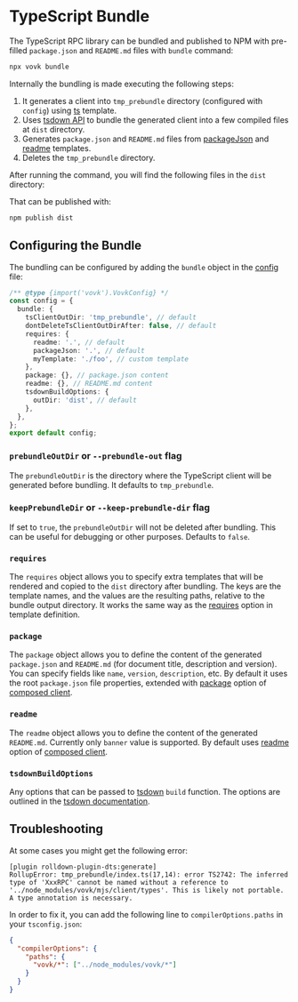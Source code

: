 
# TypeScript Bundle

The TypeScript RPC library can be bundled and published to NPM with pre-filled `package.json` and `README.md` files with `bundle` command:

```sh npm2yarn
npx vovk bundle
```

Internally the bundling is made executing the following steps:

1. It generates a client into `tmp_prebundle` directory (configured with `config`) using [ts](/templates#ts) template.
2. Uses [tsdown API](https://tsdown.dev/) to bundle the generated client into a few compiled files at `dist` directory.
3. Generates `package.json` and `README.md` files from [packageJson](/templates#packagejson) and [readme](/templates#readme) templates.
4. Deletes the `tmp_prebundle` directory.

After running the command, you will find the following files in the `dist` directory:

<FileTree>
  <FileTree.Folder name="dist" defaultOpen>
    <FileTree.File name="index.cjs" />
    <FileTree.File name="index.d.cts" />
    <FileTree.File name="index.mjs" />
    <FileTree.File name="index.d.mts" />
    <FileTree.File name="schema.cjs" />
    <FileTree.File name="schema.d.cts" />
    <FileTree.File name="package.json" />
    <FileTree.File name="README.md" />
  </FileTree.Folder>
</FileTree>

That can be published with:

```sh
npm publish dist
```

## Configuring the Bundle

The bundling can be configured by adding the `bundle` object in the [config](/config) file:

```ts filename="vovk.config.mjs"
/** @type {import('vovk').VovkConfig} */
const config = {
  bundle: {
    tsClientOutDir: 'tmp_prebundle', // default
    dontDeleteTsClientOutDirAfter: false, // default
    requires: {
      readme: '.', // default
      packageJson: '.', // default
      myTemplate: './foo', // custom template
    },
    package: {}, // package.json content
    readme: {}, // README.md content
    tsdownBuildOptions: {
      outDir: 'dist', // default
    },
  },
};
export default config;
```

### `prebundleOutDir` or `--prebundle-out` flag

The `prebundleOutDir` is the directory where the TypeScript client will be generated before bundling. It defaults to `tmp_prebundle`.

### `keepPrebundleDir` or `--keep-prebundle-dir` flag

If set to `true`, the `prebundleOutDir` will not be deleted after bundling. This can be useful for debugging or other purposes. Defaults to `false`.

### `requires`

The `requires` object allows you to specify extra templates that will be rendered and copied to the `dist` directory after bundling. The keys are the template names, and the values are the resulting paths, relative to the bundle output directory. It works the same way as the [requires](/templates#requires) option in template definition.

### `package`

The `package` object allows you to define the content of the generated `package.json` and `README.md` (for document title, description and version). You can specify fields like `name`, `version`, `description`, etc. By default it uses the root `package.json` file properties, extended with [package](/composed#package) option of [composed client](/composed).

### `readme`

The `readme` object allows you to define the content of the generated `README.md`. Currently only `banner` value is supported. By default uses [readme](/composed#readme) option of [composed client](/composed).

### `tsdownBuildOptions`

Any options that can be passed to [tsdown](https://tsdown.dev/) `build` function. The options are outlined in the [tsdown documentation](https://tsdown.ru/reference/config-options).

## Troubleshooting

At some cases you might get the following error:

```
[plugin rolldown-plugin-dts:generate]
RollupError: tmp_prebundle/index.ts(17,14): error TS2742: The inferred type of 'XxxRPC' cannot be named without a reference to '../node_modules/vovk/mjs/client/types'. This is likely not portable. A type annotation is necessary.
```

In order to fix it, you can add the following line to `compilerOptions.paths` in your `tsconfig.json`:

```json {4}
{
  "compilerOptions": {
    "paths": {
      "vovk/*": ["../node_modules/vovk/*"]
    }
  }
}
```
